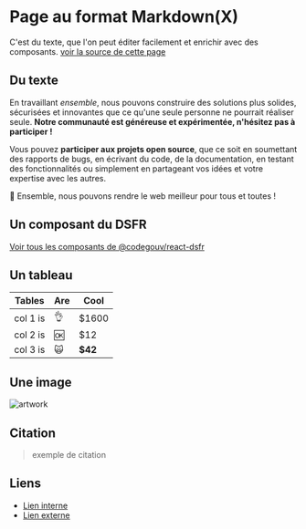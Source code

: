 
<Head>
  <title>Titre article | template</title>
</Head>

# Page au format Markdown(X)

C'est du texte, que l'on peut éditer facilement et enrichir avec des composants. [voir la source de cette page](https://github.com/betagouv/template/blob/main/src/pages/article.mdx?plain=1)

## Du texte

En travaillant _ensemble_, nous pouvons construire des solutions plus solides, sécurisées et innovantes que ce qu'une seule personne ne pourrait réaliser seule. **Notre communauté est généreuse et expérimentée, n'hésitez pas à participer !**

Vous pouvez **participer aux projets open source**, que ce soit en soumettant des rapports de bugs, en écrivant du code, de la documentation, en testant des fonctionnalités ou simplement en partageant vos idées et votre expertise avec les autres.

🚀 Ensemble, nous pouvons rendre le web meilleur pour tous et toutes !

## Un composant du DSFR

[Voir tous les composants de @codegouv/react-dsfr](https://components.react-dsfr.codegouv.studio/)

<Alert
  severity="warning"
  title="Alerte"
  description="Ceci est le contenu de l'alerte"
/>

## Un tableau

| Tables   | Are | Cool    |
| -------- | --- | ------- |
| col 1 is | 👌  | $1600   |
| col 2 is | 🆗  | $12     |
| col 3 is | 🙀  | **$42** |

## Une image

![artwork](https://beta.gouv.fr/assets/home/design.svg)

## Citation

> exemple de citation

## Liens

- [Lien interne](/dsfr)
- [Lien externe](https://beta.gouv.fr)
